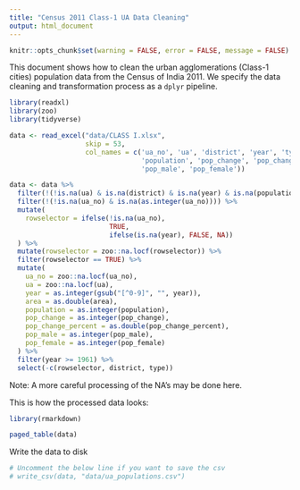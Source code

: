 ```yaml
---
title: "Census 2011 Class-1 UA Data Cleaning"
output: html_document
---
```



```r
knitr::opts_chunk$set(warning = FALSE, error = FALSE, message = FALSE)
```


This document shows how to clean the urban agglomerations (Class-1 cities) population data from the Census of India 2011. We specify the data cleaning and transformation process as a `dplyr` pipeline.

```r
library(readxl)
library(zoo)
library(tidyverse)

data <- read_excel("data/CLASS I.xlsx", 
                   skip = 53,
                   col_names = c('ua_no', 'ua', 'district', 'year', 'type', 'area', 
                                 'population', 'pop_change', 'pop_change_percent', 
                                 'pop_male', 'pop_female'))

data <- data %>% 
  filter(!(!is.na(ua) & is.na(district) & is.na(year) & is.na(population))) %>% 
  filter(!(!is.na(ua_no) & is.na(as.integer(ua_no)))) %>% 
  mutate(
    rowselector = ifelse(!is.na(ua_no),
                         TRUE, 
                         ifelse(is.na(year), FALSE, NA))
  ) %>% 
  mutate(rowselector = zoo::na.locf(rowselector)) %>% 
  filter(rowselector == TRUE) %>% 
  mutate(
    ua_no = zoo::na.locf(ua_no),
    ua = zoo::na.locf(ua),
    year = as.integer(gsub("[^0-9]", "", year)),
    area = as.double(area),
    population = as.integer(population),
    pop_change = as.integer(pop_change),
    pop_change_percent = as.double(pop_change_percent),
    pop_male = as.integer(pop_male),
    pop_female = as.integer(pop_female)
  ) %>%
  filter(year >= 1961) %>% 
  select(-c(rowselector, district, type))
```

Note: A more careful processing of the NA's may be done here.

This is how the processed data looks:

```r
library(rmarkdown)

paged_table(data)
```

Write the data to disk

```r
# Uncomment the below line if you want to save the csv
# write_csv(data, "data/ua_populations.csv")
```

